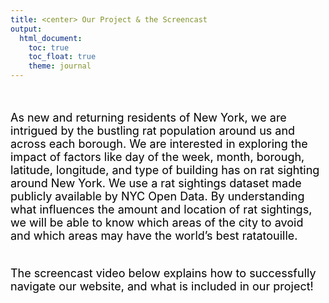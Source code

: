 ```yaml
---
title: <center> Our Project & the Screencast
output: 
  html_document:
    toc: true
    toc_float: true
    theme: journal
---
```


<br>

<font size="4" color="black">

As new and returning residents of New York, we are intrigued by the bustling rat population around us and across each borough. We are interested in exploring the impact of factors like day of the week, month, borough, latitude, longitude, and type of building has on rat sighting around New York. We use a rat sightings dataset made publicly available by NYC Open Data. By understanding what influences the amount and location of rat sightings, we will be able to know which areas of the city to avoid and which areas may have the world’s best ratatouille.

<br>
The screencast video below explains how to successfully navigate our website, and what is included in our project! 

<font>

